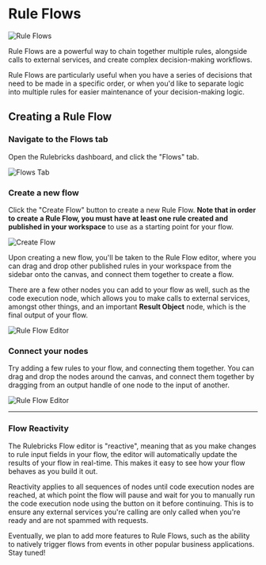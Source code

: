 # Rule Flows

![Rule Flows](https://d1zic6dm9txw4h.cloudfront.net/rulebricks-docs-assets/static/images/integrating-rules/flow-reactivity.gif)

Rule Flows are a powerful way to chain together multiple rules, alongside calls to external services, and create complex decision-making workflows.

Rule Flows are particularly useful when you have a series of decisions that need to be made in a specific order, or when you'd like to separate logic into multiple rules for easier maintenance of your decision-making logic.


## Creating a Rule Flow

<Steps>

### Navigate to the Flows tab

Open the Rulebricks dashboard, and click the "Flows" tab.

![Flows Tab](https://d1zic6dm9txw4h.cloudfront.net/rulebricks-docs-assets/static/images/integrating-rules/flows-tab.png)

### Create a new flow

Click the "Create Flow" button to create a new Rule Flow. **Note that in order to create a Rule Flow, you must have at least one rule created and published in your workspace** to use as a starting point for your flow.

![Create Flow](https://d1zic6dm9txw4h.cloudfront.net/rulebricks-docs-assets/static/images/integrating-rules/create-flow.png)

Upon creating a new flow, you'll be taken to the Rule Flow editor, where you can drag and drop other published rules in your workspace from the sidebar onto the canvas, and connect them together to create a flow.

There are a few other nodes you can add to your flow as well, such as the code execution node, which allows you to make calls to external services, amongst other things, and an important **Result Object** node, which is the final output of your flow.

![Rule Flow Editor](https://d1zic6dm9txw4h.cloudfront.net/rulebricks-docs-assets/static/images/integrating-rules/flow-start.png)

### Connect your nodes

Try adding a few rules to your flow, and connecting them together. You can drag and drop the nodes around the canvas, and connect them together by dragging from an output handle of one node to the input of another.

![Rule Flow Editor](https://d1zic6dm9txw4h.cloudfront.net/rulebricks-docs-assets/static/images/integrating-rules/flow-edit.png)

</Steps>

---

### Flow Reactivity

The Rulebricks Flow editor is "reactive", meaning that as you make changes to rule input fields in your flow, the editor will automatically update the results of your flow in real-time. This makes it easy to see how your flow behaves as you build it out.

Reactivity applies to all sequences of nodes until code execution nodes are reached, at which point the flow will pause and wait for you to manually run the code execution node using the button on it before continuing. This is to ensure any external services you're calling are only called when you're ready and are not spammed with requests.


<Callout type="info">
  Eventually, we plan to add more features to Rule Flows, such as the ability to
  natively trigger flows from events in other popular business applications.
  Stay tuned!
</Callout>
